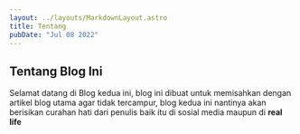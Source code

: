 ---
layout: ../layouts/MarkdownLayout.astro
title: Tentang
pubDate: "Jul 08 2022"
---

## Tentang Blog Ini

Selamat datang di Blog kedua ini, blog ini dibuat untuk memisahkan dengan artikel blog utama agar tidak tercampur, blog kedua ini nantinya akan berisikan curahan hati dari penulis baik itu di sosial media maupun di __real life__


<FriendCard />
